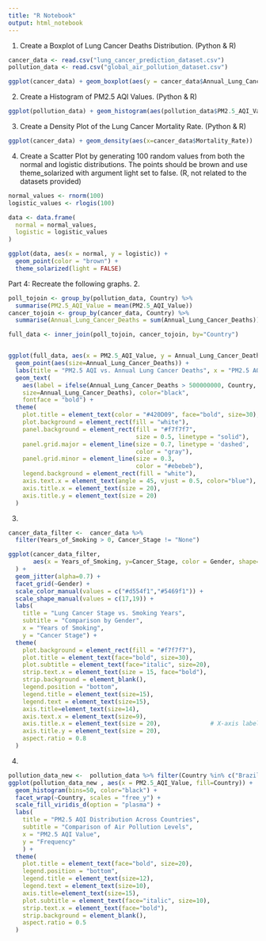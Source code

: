 ```yaml
---
title: "R Notebook"
output: html_notebook
---
```


1. Create a Boxplot of Lung Cancer Deaths Distribution. (Python & R)

```r
cancer_data <- read.csv("lung_cancer_prediction_dataset.csv")
pollution_data <- read.csv("global_air_pollution_dataset.csv")

ggplot(cancer_data) + geom_boxplot(aes(y = cancer_data$Annual_Lung_Cancer_Deaths))
```

2. Create a Histogram of PM2.5 AQI Values. (Python & R)

```r
ggplot(pollution_data) + geom_histogram(aes(pollution_data$PM2.5_AQI_Value))
```

3. Create a Density Plot of the Lung Cancer Mortality Rate. (Python & R)

```r
ggplot(cancer_data) + geom_density(aes(x=cancer_data$Mortality_Rate))
```

4. Create a Scatter Plot by generating 100 random values from both the normal and logistic distributions. The points should be brown and use theme_solarized with argument light set to false. (R, not related to the datasets provided)
```r
normal_values <- rnorm(100)
logistic_values <- rlogis(100)

data <- data.frame(
  normal = normal_values,
  logistic = logistic_values
)

ggplot(data, aes(x = normal, y = logistic)) +
  geom_point(color = "brown") +
  theme_solarized(light = FALSE)
```

Part 4: Recreate the following graphs.
2.

```r

poll_tojoin <- group_by(pollution_data, Country) %>%
  summarise(PM2.5_AQI_Value = mean(PM2.5_AQI_Value))
cancer_tojoin <- group_by(cancer_data, Country) %>%
  summarise(Annual_Lung_Cancer_Deaths = sum(Annual_Lung_Cancer_Deaths))

full_data <- inner_join(poll_tojoin, cancer_tojoin, by="Country")


ggplot(full_data, aes(x = PM2.5_AQI_Value, y = Annual_Lung_Cancer_Deaths, color = Country)) +
  geom_point(aes(size=Annual_Lung_Cancer_Deaths)) +
  labs(title = "PM2.5 AQI vs. Annual Lung Cancer Deaths", x = "PM2.5 AQI Value", y = "Annual Lung Cancer Deaths") +
  geom_text(
    aes(label = ifelse(Annual_Lung_Cancer_Deaths > 500000000, Country, ''),
    size=Annual_Lung_Cancer_Deaths), color="black",
    fontface = "bold") +
  theme(
    plot.title = element_text(color = "#420D09", face="bold", size=30),
    plot.background = element_rect(fill = "white"),
    panel.background = element_rect(fill = "#f7f7f7",
                                    size = 0.5, linetype = "solid"),
    panel.grid.major = element_line(size = 0.7, linetype = 'dashed',
                                    color = "gray"),
    panel.grid.minor = element_line(size = 0.3,
                                    color = "#ebebeb"),
    legend.background = element_rect(fill = "white"),
    axis.text.x = element_text(angle = 45, vjust = 0.5, color="blue"),
    axis.title.x = element_text(size = 20),
    axis.title.y = element_text(size = 20)
  )
```

3.

```r
cancer_data_filter <-  cancer_data %>%
  filter(Years_of_Smoking > 0, Cancer_Stage != "None")

ggplot(cancer_data_filter,
       aes(x = Years_of_Smoking, y=Cancer_Stage, color = Gender, shape=Gender)
  ) +
  geom_jitter(alpha=0.7) +
  facet_grid(~Gender) +
  scale_color_manual(values = c("#d554f1","#5469f1")) +
  scale_shape_manual(values = c(17,19)) +
  labs(
    title = "Lung Cancer Stage vs. Smoking Years",
    subtitle = "Comparison by Gender",
    x = "Years of Smoking",
    y = "Cancer Stage") +
  theme(
    plot.background = element_rect(fill = "#f7f7f7"),
    plot.title = element_text(face="bold", size=30),
    plot.subtitle = element_text(face="italic", size=20),
    strip.text.x = element_text(size = 15, face="bold"),
    strip.background = element_blank(),
    legend.position = "bottom",
    legend.title = element_text(size=15),
    legend.text = element_text(size=15),
    axis.title=element_text(size=14),
    axis.text.x = element_text(size=9),
    axis.title.x = element_text(size = 20),              # X-axis label size
    axis.title.y = element_text(size = 20),
    aspect.ratio = 0.8
  )
```

4.

```r
pollution_data_new <-  pollution_data %>% filter(Country %in% c("Brazil", "India", "Russian Federation", "Germany", "Italy", "United States of America"))
ggplot(pollution_data_new , aes(x = PM2.5_AQI_Value, fill=Country)) +
  geom_histogram(bins=50, color="black") +
  facet_wrap(~Country, scales = "free_y") +
  scale_fill_viridis_d(option = "plasma") +
  labs(
    title = "PM2.5 AQI Distribution Across Countries",
    subtitle = "Comparison of Air Pollution Levels",
    x = "PM2.5 AQI Value",
    y = "Frequency"
    ) +
  theme(
    plot.title = element_text(face="bold", size=20),
    legend.position = "bottom",
    legend.title = element_text(size=12),
    legend.text = element_text(size=10),
    axis.title=element_text(size=15),
    plot.subtitle = element_text(face="italic", size=10),
    strip.text.x = element_text(face="bold"),
    strip.background = element_blank(),
    aspect.ratio = 0.5
  )
```
